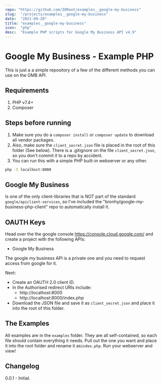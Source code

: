 ```yaml
---
repo: "https://github.com/IORoot/examples__google-my-business"
slug:  "/projects/examples__google-my-business"
date:  "2021-09-28"
title: "examples__google-my-business"
icon:  "php"
desc:  "Example PHP scripts for Google My Business API v4.9"
---
```



# Google My Business - Example PHP 

This is just a a simple repository of a few of the different methods you can use on the GMB API.
## Requirements

1. PHP v7.4+
2. Composer


## Steps before running

1. Make sure you do a `composer install` or `composer update` to download all vendor packages. 
1. Also, make sure the `client_secret.json` file is placed in the root of this folder (See below). There is a .gitignore on the file `client_secret.json`, so you don't commit it to a repo by accident.
1. You can run this with a simple PHP built-in webserver or any other. 
```bash
php -S localhost:8000
```


## Google My Business

Is one of the only client-libraries that is NOT part of the standard `google/apiclient-services`, so I've included the "bronhy/google-my-business-php-client" repo to automatically install it.

## OAUTH Keys

Head over the the google console https://console.cloud.google.com/ and create a project with the following APIs:

- Google My Business

The google my business API is a private one and you need to request access from google for it.

Next:
- Create an OAUTH 2.0 client ID.
- In the Authorised redirect URIs include:
    - http://localhost:8000
    - http://localhost:8000/index.php
- Download the JSON file and save it as `client_secret.json` and place it into the root of this folder.

## The Examples

All examples are in the `examples` folder. They are all self-contained, so each file should contain everything it needs. Pull out the one you want and place it into the root folder and rename it as`index.php`. Run your webserver and view!

## Changelog

0.0.1 - Initial.